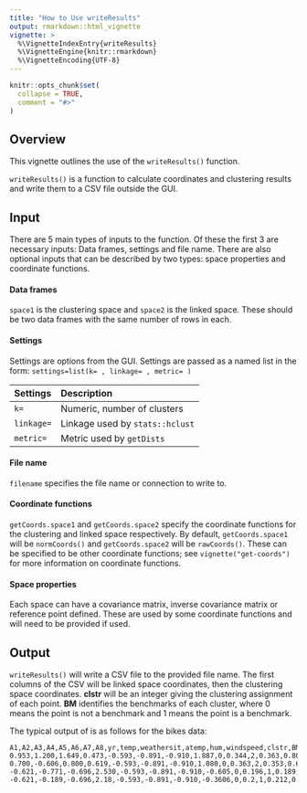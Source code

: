 ```yaml
---
title: "How to Use writeResults"
output: rmarkdown::html_vignette
vignette: >
  %\VignetteIndexEntry{writeResults}
  %\VignetteEngine{knitr::rmarkdown}
  %\VignetteEncoding{UTF-8}
---
```


```r
knitr::opts_chunk$set(
  collapse = TRUE,
  comment = "#>"
)
```

## Overview

This vignette outlines the use of the `writeResults()` function. 

`writeResults()` is a function to calculate coordinates and clustering results and write them to a CSV file outside the GUI.


## Input

There are 5 main types of inputs to the function. Of these the first 3 are necessary inputs: Data frames, settings and file name. There are also optional inputs that can be described by two types: space properties and coordinate functions.

#### Data frames

`space1` is the clustering space and `space2` is the linked space. These should be two data frames with the same number of rows in each.

#### Settings

Settings are options from the GUI. Settings are passed as a named list in the form: `settings=list(k= , linkage= , metric= )`

| Settings | Description |
|:-----------|:---------------------------------------------|
| `k=`       | Numeric, number of clusters                  |
| `linkage=` | Linkage used by `stats::hclust`              |
| `metric=`  | Metric used by `getDists`                    |

#### File name

`filename` specifies the file name or connection to write to.

#### Coordinate functions

`getCoords.space1` and `getCoords.space2` specify the coordinate functions for the clustering and linked space respectively. By default, `getCoords.space1` will be `normCoords()` and `getCoords.space2` will be `rawCoords()`. These can be specified to be other coordinate functions; see `vignette("get-coords")` for more information on coordinate functions.

#### Space properties

Each space can have a covariance matrix, inverse covariance matrix or reference point defined. These are used by some coordinate functions and will need to be provided if used.

## Output

`writeResults()` will write a CSV file to the provided file name.
The first columns of the CSV will be linked space coordinates, then the clustering space coordinates. 
**clstr** will be an integer giving the clustering assignment of each point.
**BM** identifies the benchmarks of each cluster, where 0 means the point is not a benchmark and 1 means the point is a benchmark.

The typical output of is as follows for the bikes data:

```
A1,A2,A3,A4,A5,A6,A7,A8,yr,temp,weathersit,atemp,hum,windspeed,clstr,BM
0.953,1.200,1.649,0.473,-0.593,-0.891,-0.910,1.887,0,0.344,2,0.363,0.805,0.160,1,0
0.700,-0.606,0.800,0.619,-0.593,-0.891,-0.910,1.080,0,0.363,2,0.353,0.696,0.248,3,0
-0.621,-0.771,-0.696,2.530,-0.593,-0.891,-0.910,-0.605,0,0.196,1,0.189,0.437,0.248,3,0
-0.621,-0.189,-0.696,2.18,-0.593,-0.891,-0.910,-0.3606,0,0.2,1,0.212,0.590,0.160,3,0

```


